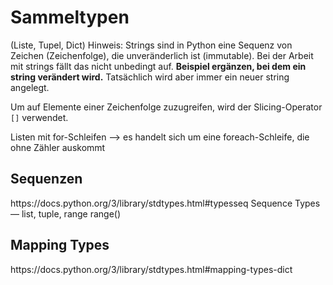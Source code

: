# Sammeltypen

 (Liste, Tupel, Dict)
  Hinweis: Strings sind in Python eine Sequenz von Zeichen (Zeichenfolge), die unveränderlich ist (immutable). Bei der Arbeit mit strings fällt das nicht unbedingt auf. **Beispiel ergänzen, bei dem ein string verändert wird.** Tatsächlich wird aber immer ein neuer string angelegt.
  
  Um auf Elemente einer Zeichenfolge zuzugreifen, wird der Slicing-Operator `[]` verwendet. 

Listen mit for-Schleifen --> es handelt sich um eine foreach-Schleife, die ohne Zähler auskommt

## Sequenzen
https://docs.python.org/3/library/stdtypes.html#typesseq
Sequence Types — list, tuple, range
range()

## Mapping Types
https://docs.python.org/3/library/stdtypes.html#mapping-types-dict